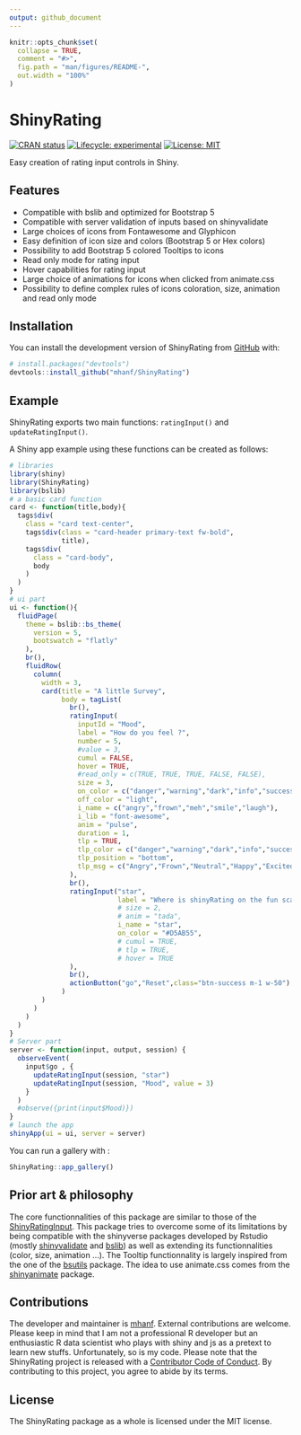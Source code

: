 ```yaml
---
output: github_document
---
```


<!-- README.md is generated from README.Rmd. Please edit that file -->

```r
knitr::opts_chunk$set(
  collapse = TRUE,
  comment = "#>",
  fig.path = "man/figures/README-",
  out.width = "100%"
)
```


# ShinyRating

<!-- ex : https://metroui.org.ua/rating.html -->
<!-- ex : https://www.wbotelhos.com/raty -->
<!-- https://github.com/Monte9/react-native-ratings -->

<!-- badges: start -->
[![CRAN status](https://www.r-pkg.org/badges/version/interfacer)](https://CRAN.R-project.org/package=interfacer)
[![Lifecycle: experimental](https://img.shields.io/badge/lifecycle-experimental-orange.svg)](https://lifecycle.r-lib.org/articles/stages.html#experimental)
[![License: MIT](https://img.shields.io/badge/license-MIT-blue.svg)](https://cran.r-project.org/web/licenses/MIT)
<!-- badges: end -->

Easy creation of rating input controls in Shiny.

## Features

* Compatible with bslib and optimized for Bootstrap 5
* Compatible with server validation of inputs based on shinyvalidate
* Large choices of icons from Fontawesome and Glyphicon
* Easy definition of icon size and colors (Bootstrap 5 or Hex colors)
* Possibility to add Bootstrap 5 colored Tooltips to icons
* Read only mode for rating input
* Hover capabilities for rating input
* Large choice of animations for icons when clicked from animate.css
* Possibility to define complex rules of icons coloration, size, animation and read only mode

## Installation

You can install the development version of ShinyRating from [GitHub](https://github.com/) with:

``` r
# install.packages("devtools")
devtools::install_github("mhanf/ShinyRating")
```
## Example

ShinyRating exports two main functions: `ratingInput()` and `updateRatingInput()`. 

A Shiny app example using these functions can be created as follows:

``` r
# libraries
library(shiny)
library(ShinyRating)
library(bslib)
# a basic card function 
card <- function(title,body){
  tags$div(
    class = "card text-center",
    tags$div(class = "card-header primary-text fw-bold",
             title),
    tags$div(
      class = "card-body",
      body
    )
  )
}
# ui part
ui <- function(){
  fluidPage(
    theme = bslib::bs_theme(
      version = 5,
      bootswatch = "flatly"
    ),
    br(),
    fluidRow(
      column(
        width = 3,
        card(title = "A little Survey",
             body = tagList(
               br(),
               ratingInput(
                 inputId = "Mood",
                 label = "How do you feel ?",
                 number = 5,
                 #value = 3,
                 cumul = FALSE,
                 hover = TRUE,
                 #read_only = c(TRUE, TRUE, TRUE, FALSE, FALSE),
                 size = 3,
                 on_color = c("danger","warning","dark","info","success"),
                 off_color = "light",
                 i_name = c("angry","frown","meh","smile","laugh"),
                 i_lib = "font-awesome",
                 anim = "pulse",
                 duration = 1,
                 tlp = TRUE,
                 tlp_color = c("danger","warning","dark","info","success"),
                 tlp_position = "bottom",
                 tlp_msg = c("Angry","Frown","Neutral","Happy","Excited")
               ),
               br(),
               ratingInput("star",
                           label = "Where is shinyRating on the fun scale ?",
                           # size = 2,
                           # anim = "tada",
                           i_name = "star",
                           on_color = "#D5AB55",
                           # cumul = TRUE,
                           # tlp = TRUE,
                           # hover = TRUE
               ),
               br(),
               actionButton("go","Reset",class="btn-success m-1 w-50")
             )
        )
      )
    )
  )
}
# Server part
server <- function(input, output, session) {
  observeEvent( 
    input$go , {
      updateRatingInput(session, "star")
      updateRatingInput(session, "Mood", value = 3)
    }
  )
  #observe({print(input$Mood)})
}
# launch the app
shinyApp(ui = ui, server = server)
```

You can run a gallery with :

```r
ShinyRating::app_gallery()
```

## Prior art & philosophy

The core functionnalities of this package are similar to those of the [ShinyRatingInput](https://github.com/stefanwilhelm/ShinyRatingInput). This package tries to overcome some of its limitations by being compatible with the shinyverse packages developed by Rstudio (mostly [shinyvalidate](https://rstudio.github.io/shinyvalidate/) and [bslib](https://rstudio.github.io/bslib/)) as well as extending its functionnalities (color, size, animation ...). The Tooltip functionnality is largely inspired from the one of the [bsutils](https://github.com/JohnCoene/bsutils) package. The idea to use animate.css comes from the [shinyanimate](https://github.com/Swechhya/shinyanimate) package.

## Contributions

The developer and maintainer is [mhanf](https://github.com/mhanf). External contributions are welcome. Please keep in mind that I am not a professional R developer but an enthusiastic R data scientist who plays with shiny and js as a pretext to learn new stuffs. Unfortunately, so is my code. Please note that the ShinyRating project is released with a [Contributor Code of Conduct](https://contributor-covenant.org/version/2/0/CODE_OF_CONDUCT.html). By contributing to this project, you agree to abide by its terms.

## License

The ShinyRating package as a whole is licensed under the MIT license.
